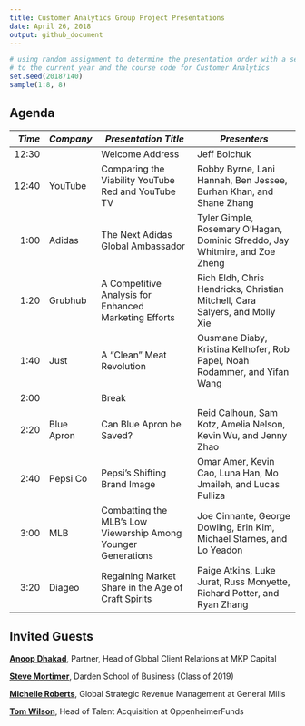 ```yaml
---
title: Customer Analytics Group Project Presentations
date: April 26, 2018
output: github_document
---
```


```r
# using random assignment to determine the presentation order with a seed equal 
# to the current year and the course code for Customer Analytics
set.seed(20187140)
sample(1:8, 8)
```

## Agenda
*Time*  | *Company* | *Presentation Title* | *Presenters*
---:| ----------- | --------------------------- | ------------------------------
12:30	|            | Welcome Address | Jeff Boichuk
12:40	|	YouTube	   | Comparing the Viability YouTube Red and YouTube TV	|	Robby Byrne, Lani Hannah, Ben Jessee, Burhan Khan, and Shane Zhang
1:00	| Adidas     | The Next Adidas Global Ambassador	|	Tyler Gimple, Rosemary O'Hagan, Dominic Sfreddo, Jay Whitmire, and Zoe Zheng
1:20	|	Grubhub    | A Competitive Analysis for Enhanced Marketing Efforts |	Rich Eldh, Chris Hendricks, Christian Mitchell, Cara Salyers, and Molly Xie
1:40	|	Just       | A "Clean" Meat Revolution |	Ousmane Diaby, Kristina Kelhofer, Rob Papel, Noah Rodammer, and Yifan Wang
2:00	|	           | Break	|
2:20	|	Blue Apron | Can Blue Apron be Saved?	|	Reid Calhoun, Sam Kotz, Amelia Nelson, Kevin Wu, and Jenny Zhao
2:40	|	Pepsi Co	 | Pepsi's Shifting Brand Image	|	Omar Amer, Kevin Cao, Luna Han, Mo Jmaileh, and Lucas Pulliza
3:00	|	MLB	       | Combatting the MLB's Low Viewership Among Younger Generations | Joe Cinnante, George Dowling, Erin Kim, Michael Starnes, and Lo Yeadon
3:20	|	Diageo     | Regaining Market Share in the Age of Craft Spirits |	Paige Atkins, Luke Jurat, Russ Monyette, Richard Potter, and Ryan Zhang

## Invited Guests
[**Anoop Dhakad**][Dhakad], Partner, Head of Global Client Relations at MKP
Capital

[**Steve Mortimer**][Mortimer], Darden School of Business (Class of 2019)

[**Michelle Roberts**][Roberts], Global Strategic Revenue Management at General
Mills

[**Tom Wilson**][Wilson], Head of Talent Acquisition at OppenheimerFunds

[Dhakad]: https://www.linkedin.com/in/anoopdhakad/
[Mortimer]: https://www.linkedin.com/in/stevenmmortimer/
[Roberts]: https://www.linkedin.com/in/michelle-roberts-997a548/
[Wilson]: https://www.linkedin.com/in/tom-wilson-993b28/
